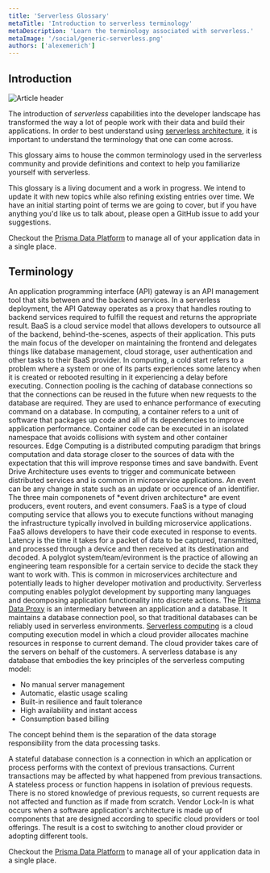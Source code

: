 ```yaml
---
title: 'Serverless Glossary'
metaTitle: 'Introduction to serverless terminology'
metaDescription: 'Learn the terminology associated with serverless.'
metaImage: '/social/generic-serverless.png'
authors: ['alexemerich']
---
```


## Introduction

![Article header](/content/serverless/what-is-serverless/header.png)

The introduction of *serverless* capabilities into the developer landscape has transformed the way a lot of people work with their data and build their applications. In order to best understand using [serverless architecture](https://www.prisma.io/dataguide/serverless/what-is-serverless), it is important to understand the terminology that one can come across. 

This glossary aims to house the common terminology used in the serverless community and provide definitions and context to help you familiarize yourself with serverless.

This glossary is a living document and a work in progress. We intend to update it with new topics while also refining existing entries over time. We have an initial starting point of terms we are going to cover, but if you have anything you'd like us to talk about, please open a GitHub issue to add your suggestions.

<PrismaOutlinks>

Checkout the [Prisma Data Platform](https://www.prisma.io/dataplatform) to manage all of your application data in a single place.

</PrismaOutlinks>

## Terminology

<dl>

<AnchorItem id="api-gateway" title="API Gateway">
An application programming interface (API) gateway is an API management tool that sits between and the backend services. In a serverless deployment, the API Gateway operates as a proxy that handles routing to backend services required to fulfill the request and returns the appropriate result.
</AnchorItem>

<AnchorItem id="backend-as-a-service" title="Backend as a Service (BaaS)">
BaaS is a cloud service model that allows developers to outsource all of the backend, behind-the-scenes, aspects of their application. This puts the main focus of the developer on maintaining the frontend and delegates things like database management, cloud storage, user authentication and other tasks to their BaaS provider.
</AnchorItem>

<AnchorItem id="cold-start" title="Cold Start">
In computing, a cold start refers to a problem where a system or one of its parts experiences some latency when it is created or rebooted resulting in it experiencing a delay before executing.
</AnchorItem>

<AnchorItem id="connection-pooling" title="Connection Pooling">
Connection pooling is the caching of database connections so that the connections can be reused in the future when new requests to the database are required. They are used to enhance performance of executing command on a database.
</AnchorItem>

<AnchorItem id="container" title="Container">
In computing, a container refers to a unit of software that packages up code and all of its dependencies to improve application performance. Container code can be executed in an isolated namespace that avoids collisions with system and other container resources.
</AnchorItem>

<AnchorItem id="edge-computing" title="Edge Computing">
Edge Computing is a distributed computing paradigm that brings computation and data storage closer to the sources of data with the expectation that this will improve response times and save bandwith.
</AnchorItem>

<AnchorItem id="event-driven-architecture" title="Event Driven Architecture">
Event Drive Architecture uses events to trigger and communicate between distributed services and is common in microservice applications. An event can be any change in state such as an update or occurence of an identifier. The three main componenets of *event driven architecture* are event producers, event routers, and event consumers.
</AnchorItem>

<AnchorItem id="functions-as-a-service" title="Functions as a Service (FaaS)">
FaaS is a type of cloud computing service that allows you to execute functions without managing the infrastructure typically involved in building microservice applications. FaaS allows developers to have their code executed in response to events. 
</AnchorItem>

<AnchorItem id="latency" title="Latency">
Latency is the time it takes for a packet of data to be captured, transmitted, and processed through a device and then received at its destination and decoded.
</AnchorItem>

<AnchorItem id="polyglot" title="Polyglot systems/teams/evironments">
A polyglot system/team/evironment is the practice of allowing an engineering team responsible for a certain service to decide the stack they want to work with. This is common in microservices architecture and potentially leads to higher developer motivation and productivity.
Serverless computing enables polyglot development by supporting many languages and decomposing application functionality into discrete actions.
</AnchorItem>

<AnchorItem id="prisma-data-proxy" title="Prisma Data Proxy">
The <a href="https://cloud.prisma.io/" title="Prisma Data Proxy">Prisma Data Proxy</a> is an intermediary between an application and a database. It maintains a database connection pool, so that traditional databases can be reliably used in serverless environments.
</AnchorItem>

<AnchorItem id="serverless-computing" title="Serverless Computing">
<a href="https://www.prisma.io/dataguide/serverless/serverless-comparison" title="Serverless computing">Serverless computing</a> is a cloud computing execution model in which a cloud provider allocates machine resources in response to current demand. The cloud provider takes care of the servers on behalf of the customers. 
</AnchorItem>

<AnchorItem id="serverless-databases" title="Serverless Databases">
A serverless database is any database that embodies the key principles of the serverless computing model: 

* No manual server management
* Automatic, elastic usage scaling
* Built-in resilience and fault tolerance
* High availability and instant access
* Consumption based billing

The concept behind them is the separation of the data storage responsibility from the data processing tasks.
</AnchorItem>

<AnchorItem id="stateful-database-connection" title="Stateful Database Connection">
A stateful database connection is a connection in which an application or process performs with the context of previous transactions. Current transactions may be affected by what happened from previous transactions.
</AnchorItem>

<AnchorItem id="stateless-serverless-function" title="Stateless Serverless Function">
A stateless process or function happens in isolation of previous requests. There is no stored knowledge of previous requests, so current requests are not affected and function as if made from scratch.
</AnchorItem>

<AnchorItem id="vendor-lock-in" title="Vendor Lock-In">
Vendor Lock-In is what occurs when a software application's architecture is made up of components that are designed according to specific cloud providers or tool offerings. The result is a cost to switching to another cloud provider or adopting different tools. 
</AnchorItem>

</dl>

<PrismaOutlinks>

Checkout the [Prisma Data Platform](https://www.prisma.io/dataplatform) to manage all of your application data in a single place.

</PrismaOutlinks>
